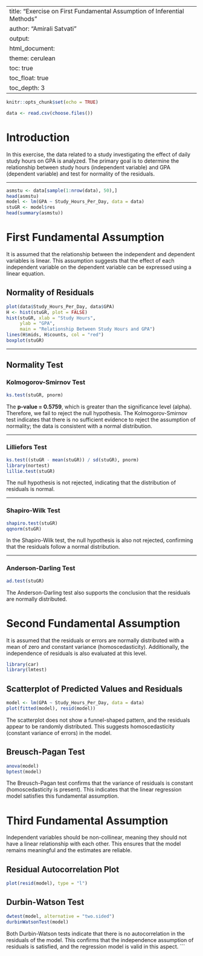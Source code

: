 
---
title: "Exercise on First Fundamental Assumption of Inferential Methods"
author: "Amirali Satvati"
output:
  html_document:
    theme: cerulean
    toc: true
    toc_float: true
    toc_depth: 3
---

```{r setup, include=FALSE}
knitr::opts_chunk$set(echo = TRUE)
``` 

```{r}
data <- read.csv(choose.files())
```
 
# Introduction

In this exercise, the data related to a study investigating the effect of daily study hours on GPA is analyzed. The primary goal is to determine the relationship between study hours (independent variable) and GPA (dependent variable) and test for normality of the residuals.

***

```{r}
asmstu <- data[sample(1:nrow(data), 50),]
head(asmstu)
model <- lm(GPA ~ Study_Hours_Per_Day, data = data)
stuGR <- model$res
head(summary(asmstu))
```

# First Fundamental Assumption 
It is assumed that the relationship between the independent and dependent variables is linear. This assumption suggests that the effect of each independent variable on the dependent variable can be expressed using a linear equation.

## Normality of Residuals

```{r}
plot(data$Study_Hours_Per_Day, data$GPA)
H <- hist(stuGR, plot = FALSE)
hist(stuGR, xlab = "Study Hours", 
     ylab = "GPA", 
     main = "Relationship Between Study Hours and GPA")
lines(H$mids, H$counts, col = "red")
boxplot(stuGR)
```

***
## Normality Test
### Kolmogorov-Smirnov Test

```{r}
ks.test(stuGR, pnorm)
```

The **p-value = 0.5759**, which is greater than the significance level (alpha). Therefore, we fail to reject the null hypothesis. The Kolmogorov-Smirnov test indicates that there is no sufficient evidence to reject the assumption of normality; the data is consistent with a normal distribution.

***
### Lilliefors Test

```{r}
ks.test((stuGR - mean(stuGR)) / sd(stuGR), pnorm)
library(nortest)
lillie.test(stuGR)
```

The null hypothesis is not rejected, indicating that the distribution of residuals is normal.

***
### Shapiro-Wilk Test

```{r}
shapiro.test(stuGR)
qqnorm(stuGR)
```

In the Shapiro-Wilk test, the null hypothesis is also not rejected, confirming that the residuals follow a normal distribution.

***

### Anderson-Darling Test

```{r}
ad.test(stuGR)
```

The Anderson-Darling test also supports the conclusion that the residuals are normally distributed.

# Second Fundamental Assumption 

It is assumed that the residuals or errors are normally distributed with a mean of zero and constant variance (homoscedasticity). Additionally, the independence of residuals is also evaluated at this level.

```{r,include=FALSE}
library(car)
library(lmtest)
```

## Scatterplot of Predicted Values and Residuals

```{r}
model <- lm(GPA ~ Study_Hours_Per_Day, data = data)
plot(fitted(model), resid(model))
```

The scatterplot does not show a funnel-shaped pattern, and the residuals appear to be randomly distributed. This suggests homoscedasticity (constant variance of errors) in the model.

## Breusch-Pagan Test  

```{r}
anova(model)
bptest(model)
```

The Breusch-Pagan test confirms that the variance of residuals is constant (homoscedasticity is present). This indicates that the linear regression model satisfies this fundamental assumption.

# Third Fundamental Assumption 

Independent variables should be non-collinear, meaning they should not have a linear relationship with each other. This ensures that the model remains meaningful and the estimates are reliable.

## Residual Autocorrelation Plot

```{r}
plot(resid(model), type = "l")
```

## Durbin-Watson Test 

```{r}
dwtest(model, alternative = "two.sided")
durbinWatsonTest(model)
```

Both Durbin-Watson tests indicate that there is no autocorrelation in the residuals of the model. This confirms that the independence assumption of residuals is satisfied, and the regression model is valid in this aspect.
```